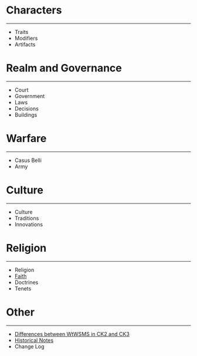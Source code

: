= Characters =
----
* Traits
* Modifiers
* Artifacts

= Realm and Governance =
----
* Court
* Government
* Laws
* Decisions
* Buildings

= Warfare =
----
* Casus Belli
* Army

= Culture =
----
* Culture
* Traditions
* Innovations

= Religion =
----
* Religion
* [[Faith.html|Faith]]
* Doctrines
* Tenets

= Other =
----
* [[Differences.html|Differences between WtWSMS in CK2 and CK3]]
* [[Historical_Notes.html|Historical Notes]]
* Change Log
